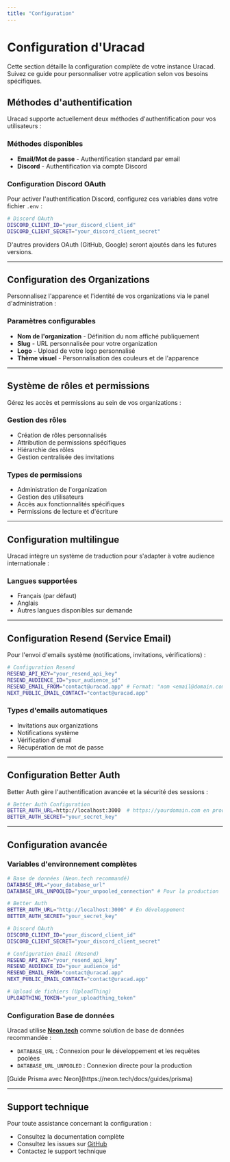 ```yaml
---
title: "Configuration"
---
```


# Configuration d'Uracad

Cette section détaille la configuration complète de votre instance Uracad. Suivez ce guide pour personnaliser votre application selon vos besoins spécifiques.

## **Méthodes d'authentification**

Uracad supporte actuellement deux méthodes d'authentification pour vos utilisateurs :

### **Méthodes disponibles**

- **Email/Mot de passe** - Authentification standard par email
- **Discord** - Authentification via compte Discord

### **Configuration Discord OAuth**

Pour activer l'authentification Discord, configurez ces variables dans votre fichier `.env` :

```bash
# Discord OAuth
DISCORD_CLIENT_ID="your_discord_client_id"
DISCORD_CLIENT_SECRET="your_discord_client_secret"
```

<Note>
  D'autres providers OAuth (GitHub, Google) seront ajoutés dans les futures versions.
</Note>

---

## **Configuration des Organizations**

Personnalisez l'apparence et l'identité de vos organizations via le panel d'administration :

### **Paramètres configurables**

- **Nom de l'organization** - Définition du nom affiché publiquement
- **Slug** - URL personnalisée pour votre organization
- **Logo** - Upload de votre logo personnalisé
- **Thème visuel** - Personnalisation des couleurs et de l'apparence

---

## **Système de rôles et permissions**

Gérez les accès et permissions au sein de vos organizations :

### **Gestion des rôles**

- Création de rôles personnalisés
- Attribution de permissions spécifiques
- Hiérarchie des rôles
- Gestion centralisée des invitations

### **Types de permissions**

- Administration de l'organization
- Gestion des utilisateurs
- Accès aux fonctionnalités spécifiques
- Permissions de lecture et d'écriture

---

## **Configuration multilingue**

Uracad intègre un système de traduction pour s'adapter à votre audience internationale :

### **Langues supportées**

- Français (par défaut)
- Anglais
- Autres langues disponibles sur demande

---

## **Configuration Resend (Service Email)**

Pour l'envoi d'emails système (notifications, invitations, vérifications) :

```bash
# Configuration Resend
RESEND_API_KEY="your_resend_api_key"
RESEND_AUDIENCE_ID="your_audience_id"
RESEND_EMAIL_FROM="contact@uracad.app" # Format: "nom <email@domain.com>"
NEXT_PUBLIC_EMAIL_CONTACT="contact@uracad.app"
```

### **Types d'emails automatiques**

- Invitations aux organizations
- Notifications système
- Vérification d'email
- Récupération de mot de passe

---

## **Configuration Better Auth**

Better Auth gère l'authentification avancée et la sécurité des sessions :

```bash
# Better Auth Configuration
BETTER_AUTH_URL=http://localhost:3000  # https://yourdomain.com en production
BETTER_AUTH_SECRET="your_secret_key"
```

---

## **Configuration avancée**

### **Variables d'environnement complètes**

```bash
# Base de données (Neon.tech recommandé)
DATABASE_URL="your_database_url"
DATABASE_URL_UNPOOLED="your_unpooled_connection" # Pour la production

# Better Auth
BETTER_AUTH_URL="http://localhost:3000" # En développement
BETTER_AUTH_SECRET="your_secret_key"

# Discord OAuth
DISCORD_CLIENT_ID="your_discord_client_id"
DISCORD_CLIENT_SECRET="your_discord_client_secret"

# Configuration Email (Resend)
RESEND_API_KEY="your_resend_api_key"
RESEND_AUDIENCE_ID="your_audience_id"
RESEND_EMAIL_FROM="contact@uracad.app"
NEXT_PUBLIC_EMAIL_CONTACT="contact@uracad.app"

# Upload de fichiers (UploadThing)
UPLOADTHING_TOKEN="your_uploadthing_token"
```

### **Configuration Base de données**

Uracad utilise [**Neon.tech**](http://Neon.tech) comme solution de base de données recommandée :

- `DATABASE_URL` : Connexion pour le développement et les requêtes poolées
- `DATABASE_URL_UNPOOLED` : Connexion directe pour la production

<Note>
  [Guide Prisma avec Neon](https://neon.tech/docs/guides/prisma)
</Note>

---

## **Support technique**

Pour toute assistance concernant la configuration :

- Consultez la documentation complète
- Consultez les issues sur [GitHub](https://github.com/Urahost/uracad/issues)
- Contactez le support technique